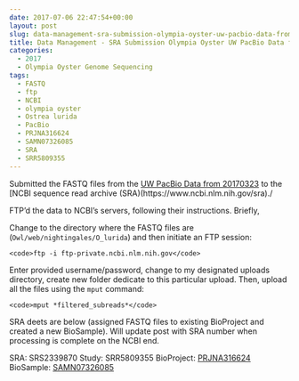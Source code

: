 ```yaml
---
date: 2017-07-06 22:47:54+00:00
layout: post
slug: data-management-sra-submission-olympia-oyster-uw-pacbio-data-from-20170323
title: Data Management - SRA Submission Olympia Oyster UW PacBio Data from 20170323
categories:
  - 2017
  - Olympia Oyster Genome Sequencing
tags:
  - FASTQ
  - ftp
  - NCBI
  - olympia oyster
  - Ostrea lurida
  - PacBio
  - PRJNA316624
  - SAMN07326085
  - SRA
  - SRR5809355
---
```


Submitted the FASTQ files from the [UW PacBio Data from 20170323](https://robertslab.github.io/sams-notebook/posts/2017-03-23-data-management-olympia-oyster-pacbio-data-received/) to the [NCBI sequence read archive (SRA)(https://www.ncbi.nlm.nih.gov/sra)./

FTP'd the data to NCBI's servers, following their instructions. Briefly,

Change to the directory where the FASTQ files are (`Owl/web/nightingales/O_lurida`) and then initiate an FTP session:


    
    <code>ftp -i ftp-private.ncbi.nlm.nih.gov</code>



Enter provided username/password, change to my designated uploads directory, create new folder dedicate to this particular upload. Then, upload all the files using the `mput` command:


    
    <code>mput *filtered_subreads*</code>



SRA deets are below (assigned FASTQ files to existing BioProject and created a new BioSample). Will update post with SRA number when processing is complete on the NCBI end.

SRA: SRS2339870
Study: SRR5809355
BioProject: [PRJNA316624](https://www.ncbi.nlm.nih.gov/bioproject/PRJNA316624)
BioSample: [SAMN07326085](https://www.ncbi.nlm.nih.gov/biosample/SAMN07326085/)
